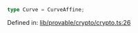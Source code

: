 ```ts
type Curve = CurveAffine;
```

Defined in: [lib/provable/crypto/crypto.ts:26](https://github.com/o1-labs/o1js/blob/46b9772d07785397c4bd76a102bc9f6730d321bb/src/lib/provable/crypto/crypto.ts#L26)
